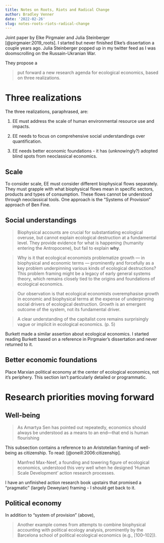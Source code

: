 ```yaml
---
title: Notes on Roots, Riots and Radical Change
author: Bradley Venner
date: '2022-02-26'
slug: notes-roots-riots-radical-change
---
```


Joint paper by Elke Pirgmaier and Julia Steinberger [@pirgmaier:2019_roots]. I started but never finished Elke's dissertation a couple years ago. Julia Steinberger popped up in my twitter feed as I was doomscrolling on the Russain-Ukranian War.

They propose a 

> put forward a new research agenda for ecological economics, based on three realizations.

# Three realizations

The three realizations, paraphrased, are:

1. EE must address the scale of human environmental resource use and impacts.

2. EE needs to focus on comprehensive social understandings over quantification.

3. EE needs better economic foundations - it has (unknowingly?) adopted blind spots from neoclassical economics.

## Scale

To consider scale, EE must consider different biophysical flows separately. They must grapple with what biophysical flows mean in specific sectors, products and types of consumption. These flows cannot be understood through neoclassical tools. One approach is the "Systems of Provision" approach of Ben Fine.

## Social understandings

> Biophysical accounts are crucial for substantiating ecological overuse, but cannot explain ecological destruction at a fundamental level.  They provide evidence for what is happening (humanity entering the Antropocene), but fail to explain **why**.

> Why is it that ecological economists problematize growth — in biophysical and economic terms — prominently and forcefully as a key problem underpinning various kinds of ecological destructions? This problem framing might be a legacy of early general systems theory, which remains closely tied to the origins and foundations of ecological economics.

> Our observation is that ecological economists overemphasise growth in economic and biophysical terms at the expense of underpinning social drivers of ecological destruction. Growth is an emergent outcome of the system, not its fundamental driver.

> A clear understanding of the capitalist core remains surprisingly vague or implicit in ecological economics. (p. 5)

Burkett made a similar assertion about ecological economics. I started reading Burkett based on a reference in Pirgmaier's dissertation and never returned to it.

## Better economic foundations

Place Marxian political economy at the center of ecological economics, not it's periphery. This section isn't particularly detailed or programmatic.

# Research priorities moving forward

## Well-being

> As Amartya Sen has pointed out repeatedly, economics should always be understood as a means to an end—that end is human flourishing

This subsection contains a reference to an Aristotelian framing of well-being as citizenship. To read: [@oneill:2006:citizenship].

> Manfred Max-Neef, a founding and towering figure of ecological economics, understood this very well when he designed ‘Human Scale Development’ action research processes.

I have an unfinished action research book upstairs that promised a "pragmatic" (largely Deweyian) framing - I should get back to it.

## Political economy

In addition to "system of provision" (above),

> Another example comes from attempts to combine biophysical accounting with political ecology analysis, prominently by the Barcelona school of political ecological economics (e.g., [100–102]).